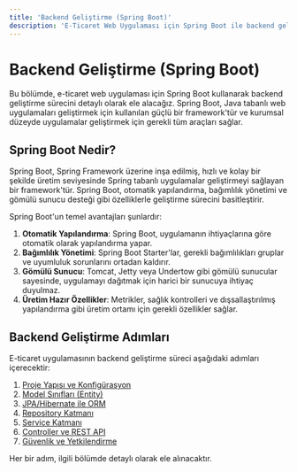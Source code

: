 ```yaml
---
title: 'Backend Geliştirme (Spring Boot)'
description: 'E-Ticaret Web Uygulaması için Spring Boot ile backend geliştirme'
---
```


# Backend Geliştirme (Spring Boot)

Bu bölümde, e-ticaret web uygulaması için Spring Boot kullanarak backend geliştirme sürecini detaylı olarak ele alacağız. Spring Boot, Java tabanlı web uygulamaları geliştirmek için kullanılan güçlü bir framework'tür ve kurumsal düzeyde uygulamalar geliştirmek için gerekli tüm araçları sağlar.

## Spring Boot Nedir?

Spring Boot, Spring Framework üzerine inşa edilmiş, hızlı ve kolay bir şekilde üretim seviyesinde Spring tabanlı uygulamalar geliştirmeyi sağlayan bir framework'tür. Spring Boot, otomatik yapılandırma, bağımlılık yönetimi ve gömülü sunucu desteği gibi özelliklerle geliştirme sürecini basitleştirir.

Spring Boot'un temel avantajları şunlardır:

1. **Otomatik Yapılandırma**: Spring Boot, uygulamanın ihtiyaçlarına göre otomatik olarak yapılandırma yapar.
2. **Bağımlılık Yönetimi**: Spring Boot Starter'lar, gerekli bağımlılıkları gruplar ve uyumluluk sorunlarını ortadan kaldırır.
3. **Gömülü Sunucu**: Tomcat, Jetty veya Undertow gibi gömülü sunucular sayesinde, uygulamayı dağıtmak için harici bir sunucuya ihtiyaç duyulmaz.
4. **Üretim Hazır Özellikler**: Metrikler, sağlık kontrolleri ve dışsallaştırılmış yapılandırma gibi üretim ortamı için gerekli özellikler sağlar.

## Backend Geliştirme Adımları

E-ticaret uygulamasının backend geliştirme süreci aşağıdaki adımları içerecektir:

1. [Proje Yapısı ve Konfigürasyon](/backend/proje-yapisi)
2. [Model Sınıfları (Entity)](/backend/model-siniflari)
3. [JPA/Hibernate ile ORM](/backend/jpa-hibernate)
4. [Repository Katmanı](/backend/repository)
5. [Service Katmanı](/backend/service)
6. [Controller ve REST API](/backend/controller-rest-api)
7. [Güvenlik ve Yetkilendirme](/backend/guvenlik)

Her bir adım, ilgili bölümde detaylı olarak ele alınacaktır.
